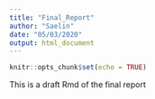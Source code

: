 ```yaml
---
title: "Final_Report"
author: "Saelin"
date: "05/03/2020"
output: html_document
---
```


```r
knitr::opts_chunk$set(echo = TRUE)
```

This is a draft Rmd of the final report 


